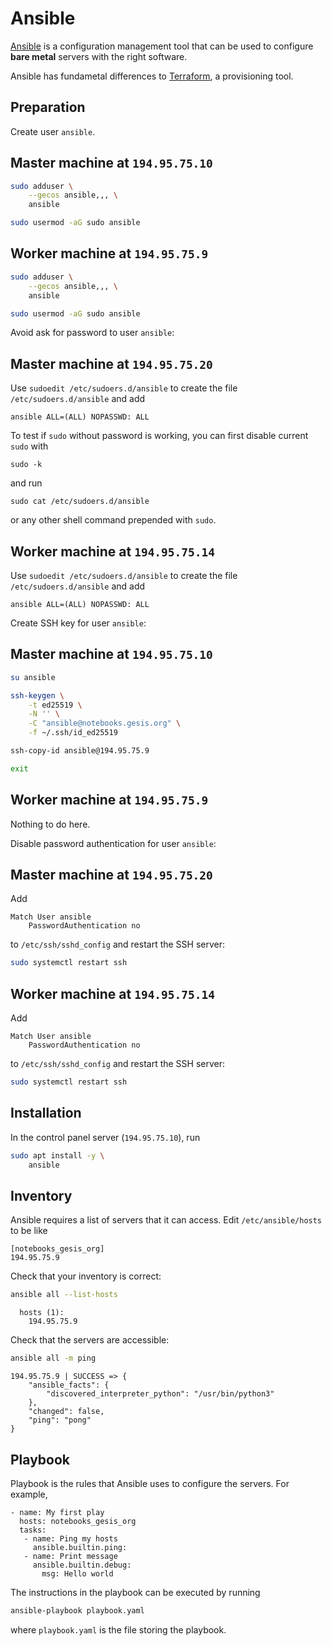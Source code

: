# Ansible

[Ansible](https://www.ansible.com/) is a configuration management tool that can be used to configure **bare metal** servers with the right software.

:::{.callout-important}

Ansible has fundametal differences to [Terraform](https://www.terraform.io/), a provisioning tool.

:::

## Preparation

Create user `ansible`.

::: {.panel-tabset}

## Master machine at `194.95.75.10`

```bash
sudo adduser \
    --gecos ansible,,, \
    ansible
```

```bash
sudo usermod -aG sudo ansible
```

## Worker machine at `194.95.75.9`

```bash
sudo adduser \
    --gecos ansible,,, \
    ansible
```

```bash
sudo usermod -aG sudo ansible
```

:::

Avoid ask for password to user `ansible`:

::: {.panel-tabset}

## Master machine at `194.95.75.20`

Use `sudoedit /etc/sudoers.d/ansible` to create the file `/etc/sudoers.d/ansible` and add

```
ansible ALL=(ALL) NOPASSWD: ALL
```

To test if `sudo` without password is working, you can first disable current `sudo` with

```
sudo -k
```

and run

```
sudo cat /etc/sudoers.d/ansible
```

or any other shell command prepended with `sudo`.

## Worker machine at `194.95.75.14`

Use `sudoedit /etc/sudoers.d/ansible` to create the file `/etc/sudoers.d/ansible` and add

```
ansible ALL=(ALL) NOPASSWD: ALL
```

:::

Create SSH key for user `ansible`:

::: {.panel-tabset}

## Master machine at `194.95.75.10`

```bash
su ansible
```

```bash
ssh-keygen \
    -t ed25519 \
    -N '' \
    -C "ansible@notebooks.gesis.org" \
    -f ~/.ssh/id_ed25519
```

```bash
ssh-copy-id ansible@194.95.75.9
```

```bash
exit
```

## Worker machine at `194.95.75.9`

Nothing to do here.

:::

Disable password authentication for user `ansible`:

::: {.panel-tabset}

## Master machine at `194.95.75.20`

Add

```
Match User ansible
    PasswordAuthentication no
```

to `/etc/ssh/sshd_config` and restart the SSH server:

```bash
sudo systemctl restart ssh
```

## Worker machine at `194.95.75.14`

Add

```
Match User ansible
    PasswordAuthentication no
```

to `/etc/ssh/sshd_config` and restart the SSH server:

```bash
sudo systemctl restart ssh
```

:::

## Installation

In the control panel server (`194.95.75.10`), run

```bash
sudo apt install -y \
    ansible
```

## Inventory

Ansible requires a list of servers that it can access. Edit `/etc/ansible/hosts` to be like

```ansible
[notebooks_gesis_org]
194.95.75.9
```

Check that your inventory is correct:

```bash
ansible all --list-hosts
```

```
  hosts (1):
    194.95.75.9
```

Check that the servers are accessible:

```bash
ansible all -m ping
```

```
194.95.75.9 | SUCCESS => {
    "ansible_facts": {
        "discovered_interpreter_python": "/usr/bin/python3"
    },
    "changed": false,
    "ping": "pong"
}
```

## Playbook

Playbook is the rules that Ansible uses to configure the servers. For example,

```
- name: My first play
  hosts: notebooks_gesis_org
  tasks:
   - name: Ping my hosts
     ansible.builtin.ping:
   - name: Print message
     ansible.builtin.debug:
       msg: Hello world
```

The instructions in the playbook can be executed by running

```bash
ansible-playbook playbook.yaml
```

where `playbook.yaml` is the file storing the playbook.